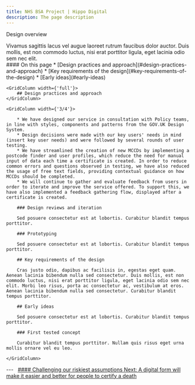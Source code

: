 ```yaml
---
title: NHS BSA Project | Hippo Digital
description: The page description
---
```


<Heading caption='Our approach' tag='h1'>Design overview</Heading>

<GridRow>
    <GridColumn width={'2/3'}>
        <LeadParagraph>
            Vivamus sagittis lacus vel augue laoreet rutrum faucibus dolor auctor. Duis mollis, est non commodo luctus, nisi erat porttitor ligula, eget lacinia odio sem nec elit.
        </LeadParagraph>
    </GridColumn>
    <GridColumn width={'1/3'}>
        <nav className="in-page-nav">
            #### On this page
            * [Design practices and approach](#design-practices-and-approach)
            * [Key requirements of the design](#key-requirements-of-the-design)
            * [Early ideas](#early-ideas)
        </nav>
    </GridColumn>
</GridRow>

<GridRow>

    <GridColumn width={'full'}>
        ## Design practices and approach
    </GridColumn>

    <GridColumn width={'3/4'}>

        * We have designed our service in consultation with Policy teams, in line with styles, components and patterns from the GOV.UK Design System.
        * Design decisions were made with our key users' needs in mind (insert key user needs) and were followed by several rounds of user testing.
        * We have streamlined the creation of new MCCDs by implementing a postcode finder and user profiles, which reduce the need for manual input of data each time a certificate is created. In order to reduce common errors and questions observed in testing, we have also reduced the usage of free text fields, providing contextual guidance on how MCCDs should be completed.
        * We will continue to gather and evaluate feedback from users in order to iterate and improve the service offered. To support this, we have also implemented a feedback gathering flow, displayed after a certificate is created.

        ### Design reviews and iteration

        Sed posuere consectetur est at lobortis. Curabitur blandit tempus porttitor.

        ### Prototyping

        Sed posuere consectetur est at lobortis. Curabitur blandit tempus porttitor.
        
        ## Key requirements of the design

        Cras justo odio, dapibus ac facilisis in, egestas eget quam. Aenean lacinia bibendum nulla sed consectetur. Duis mollis, est non commodo luctus, nisi erat porttitor ligula, eget lacinia odio sem nec elit. Morbi leo risus, porta ac consectetur ac, vestibulum at eros. Aenean lacinia bibendum nulla sed consectetur. Curabitur blandit tempus porttitor.

        ## Early ideas

        Sed posuere consectetur est at lobortis. Curabitur blandit tempus porttitor.

        ### First tested concept

        Curabitur blandit tempus porttitor. Nullam quis risus eget urna mollis ornare vel eu leo.

    </GridColumn>
</GridRow>

<GridRow>
    <GridColumn width={'full'}>
        ---
    </GridColumn>
</GridRow>
<GridRow>
    <GridColumn width={'1/2'}>
        &nbsp;
    </GridColumn>
    <GridColumn width={'1/2'}>
        <a className="next-page" href="/assumptions/assumption-1">
            #### Challenging our riskiest assumptions
            Next: <span>A digital form will make it easier and better for people to certify a death</span>
        </a>
    </GridColumn>
</GridRow>